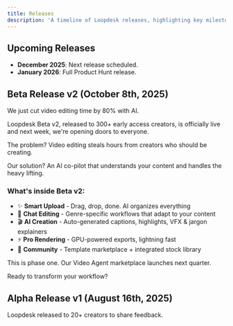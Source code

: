 ```yaml
---
title: Releases
description: 'A timeline of Loopdesk releases, highlighting key milestones and features.'
---
```


## Upcoming Releases

- **December 2025**: Next release scheduled.
- **January 2026**: Full Product Hunt release.

## Beta Release v2 (October 8th, 2025)

We just cut video editing time by 80% with AI.

Loopdesk Beta v2, released to 300+ early access creators, is officially live and next week, we're opening doors to everyone.

The problem? Video editing steals hours from creators who should be creating.

Our solution? An AI co-pilot that understands your content and handles the heavy lifting.

### What's inside Beta v2:

- ✨ **Smart Upload** - Drag, drop, done. AI organizes everything
- 💬 **Chat Editing** - Genre-specific workflows that adapt to your content
- 🎬 **AI Creation** - Auto-generated captions, highlights, VFX & jargon explainers
- ⚡ **Pro Rendering** - GPU-powered exports, lightning fast
- 🤝 **Community** - Template marketplace + integrated stock library

This is phase one. Our Video Agent marketplace launches next quarter.

Ready to transform your workflow?

## Alpha Release v1 (August 16th, 2025)

Loopdesk released to 20+ creators to share feedback.